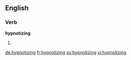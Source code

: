 ==English==

===Verb===
'''hypnotizing'''

# {{present participle of|hypnotize}}

[[de:hypnotizing]]
[[fr:hypnotizing]]
[[sv:hypnotizing]]
[[vi:hypnotizing]]